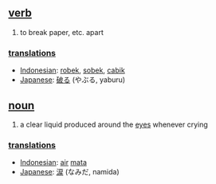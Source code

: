 == [[verb]] ==
# to break paper, etc. apart 

=== [[translation]]s ===
*[[Indonesian]]: [[robek]], [[sobek]], [[cabik]]
*[[Japanese]]: [[破る]] (やぶる, yaburu)


== [[noun]] ==
# a clear liquid produced around the [[eye|eyes]] whenever crying

=== [[translation]]s ===
*[[Indonesian]]: [[air]] [[mata]]
*[[Japanese]]: [[涙]] (なみだ, namida)
